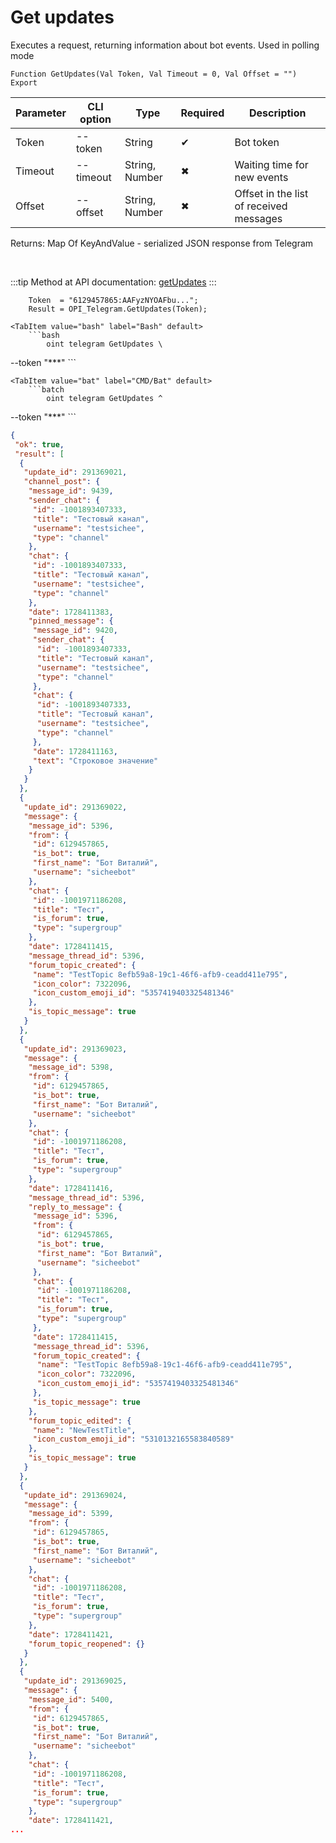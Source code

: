﻿---
sidebar_position: 2
---


# Get updates
 Executes a request, returning information about bot events. Used in polling mode



`Function GetUpdates(Val Token, Val Timeout = 0, Val Offset = "") Export`

  | Parameter | CLI option | Type | Required | Description |
  |-|-|-|-|-|
  | Token | --token | String | &#x2714; | Bot token |
  | Timeout | --timeout | String, Number | &#x2716; | Waiting time for new events |
  | Offset | --offset | String, Number | &#x2716; | Offset in the list of received messages |

  
  Returns:  Map Of KeyAndValue - serialized JSON response from Telegram

<br/>

:::tip
Method at API documentation: [getUpdates](https://core.telegram.org/bots/api#getupdates)
:::
<br/>


```bsl title="1C:Enterprise/OneScript code example"
    Token  = "6129457865:AAFyzNYOAFbu...";
    Result = OPI_Telegram.GetUpdates(Token);
```
 

 <Tabs>
  
    <TabItem value="bash" label="Bash" default>
        ```bash
            oint telegram GetUpdates \
 --token "***"
        ```
    </TabItem>
  
    <TabItem value="bat" label="CMD/Bat" default>
        ```batch
            oint telegram GetUpdates ^
 --token "***"
        ```
    </TabItem>
</Tabs>


```json title="Result"
{
 "ok": true,
 "result": [
  {
   "update_id": 291369021,
   "channel_post": {
    "message_id": 9439,
    "sender_chat": {
     "id": -1001893407333,
     "title": "Тестовый канал",
     "username": "testsichee",
     "type": "channel"
    },
    "chat": {
     "id": -1001893407333,
     "title": "Тестовый канал",
     "username": "testsichee",
     "type": "channel"
    },
    "date": 1728411383,
    "pinned_message": {
     "message_id": 9420,
     "sender_chat": {
      "id": -1001893407333,
      "title": "Тестовый канал",
      "username": "testsichee",
      "type": "channel"
     },
     "chat": {
      "id": -1001893407333,
      "title": "Тестовый канал",
      "username": "testsichee",
      "type": "channel"
     },
     "date": 1728411163,
     "text": "Строковое значение"
    }
   }
  },
  {
   "update_id": 291369022,
   "message": {
    "message_id": 5396,
    "from": {
     "id": 6129457865,
     "is_bot": true,
     "first_name": "Бот Виталий",
     "username": "sicheebot"
    },
    "chat": {
     "id": -1001971186208,
     "title": "Тест",
     "is_forum": true,
     "type": "supergroup"
    },
    "date": 1728411415,
    "message_thread_id": 5396,
    "forum_topic_created": {
     "name": "TestTopic 8efb59a8-19c1-46f6-afb9-ceadd411e795",
     "icon_color": 7322096,
     "icon_custom_emoji_id": "5357419403325481346"
    },
    "is_topic_message": true
   }
  },
  {
   "update_id": 291369023,
   "message": {
    "message_id": 5398,
    "from": {
     "id": 6129457865,
     "is_bot": true,
     "first_name": "Бот Виталий",
     "username": "sicheebot"
    },
    "chat": {
     "id": -1001971186208,
     "title": "Тест",
     "is_forum": true,
     "type": "supergroup"
    },
    "date": 1728411416,
    "message_thread_id": 5396,
    "reply_to_message": {
     "message_id": 5396,
     "from": {
      "id": 6129457865,
      "is_bot": true,
      "first_name": "Бот Виталий",
      "username": "sicheebot"
     },
     "chat": {
      "id": -1001971186208,
      "title": "Тест",
      "is_forum": true,
      "type": "supergroup"
     },
     "date": 1728411415,
     "message_thread_id": 5396,
     "forum_topic_created": {
      "name": "TestTopic 8efb59a8-19c1-46f6-afb9-ceadd411e795",
      "icon_color": 7322096,
      "icon_custom_emoji_id": "5357419403325481346"
     },
     "is_topic_message": true
    },
    "forum_topic_edited": {
     "name": "NewTestTitle",
     "icon_custom_emoji_id": "5310132165583840589"
    },
    "is_topic_message": true
   }
  },
  {
   "update_id": 291369024,
   "message": {
    "message_id": 5399,
    "from": {
     "id": 6129457865,
     "is_bot": true,
     "first_name": "Бот Виталий",
     "username": "sicheebot"
    },
    "chat": {
     "id": -1001971186208,
     "title": "Тест",
     "is_forum": true,
     "type": "supergroup"
    },
    "date": 1728411421,
    "forum_topic_reopened": {}
   }
  },
  {
   "update_id": 291369025,
   "message": {
    "message_id": 5400,
    "from": {
     "id": 6129457865,
     "is_bot": true,
     "first_name": "Бот Виталий",
     "username": "sicheebot"
    },
    "chat": {
     "id": -1001971186208,
     "title": "Тест",
     "is_forum": true,
     "type": "supergroup"
    },
    "date": 1728411421,
...
```
